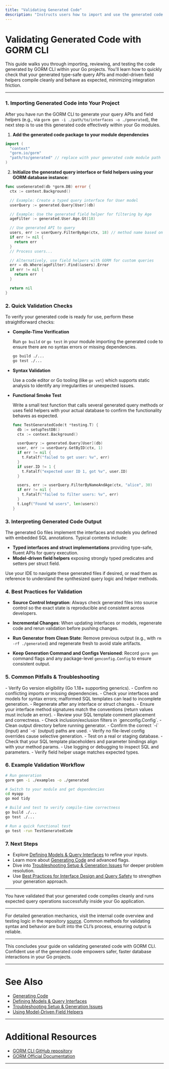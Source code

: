 ```yaml
---
title: "Validating Generated Code"
description: "Instructs users how to import and use the generated code within their projects, with simple usage examples. Offers tips for quickly checking that codegen results are as expected and compiles cleanly."
---
```


# Validating Generated Code with GORM CLI

This guide walks you through importing, reviewing, and testing the code generated by GORM CLI within your Go projects. You'll learn how to quickly check that your generated type-safe query APIs and model-driven field helpers compile cleanly and behave as expected, minimizing integration friction.

---

### 1. Importing Generated Code into Your Project

After you have run the GORM CLI to generate your query APIs and field helpers (e.g., via `gorm gen -i ./path/to/interfaces -o ./generated`), the next step is to use this generated code effectively within your Go modules.

1. **Add the generated code package to your module dependencies**

```go
import (
  "context"
  "gorm.io/gorm"
  "path/to/generated" // replace with your generated code module path
)
```

2. **Initialize the generated query interface or field helpers using your GORM database instance:**

```go
func useGenerated(db *gorm.DB) error {
  ctx := context.Background()

  // Example: Create a typed query interface for User model
  userQuery := generated.Query[User](db)

  // Example: Use the generated field helper for filtering by Age
  ageFilter := generated.User.Age.Gt(18)

  // Use generated API to query
  users, err := userQuery.FilterByAge(ctx, 18) // method name based on your interfaces
  if err != nil {
    return err
  }
  // Process users...

  // Alternatively, use field helpers with GORM for custom queries
  err = db.Where(ageFilter).Find(&users).Error
  if err != nil {
    return err
  }

  return nil
}
```


### 2. Quick Validation Checks

To verify your generated code is ready for use, perform these straightforward checks:

- **Compile-Time Verification**

  Run `go build` or `go test` in your module importing the generated code to ensure there are no syntax errors or missing dependencies.

  ```bash
  go build ./...
  go test ./...
  ```

- **Syntax Validation**

  Use a code editor or Go tooling (like `go vet`) which supports static analysis to identify any irregularities or unexpected issues.

- **Functional Smoke Test**

  Write a small test function that calls several generated query methods or uses field helpers with your actual database to confirm the functionality behaves as expected.

  ```go
  func TestGeneratedCode(t *testing.T) {
    db := setupTestDB()
    ctx := context.Background()

    userQuery := generated.Query[User](db)
    user, err := userQuery.GetByID(ctx, 1)
    if err != nil {
      t.Fatalf("failed to get user: %v", err)
    }
    if user.ID != 1 {
      t.Fatalf("expected user ID 1, got %v", user.ID)
    }

    users, err := userQuery.FilterByNameAndAge(ctx, "alice", 30)
    if err != nil {
      t.Fatalf("failed to filter users: %v", err)
    }
    t.Logf("Found %d users", len(users))
  }
  ```

### 3. Interpreting Generated Code Output

The generated Go files implement the interfaces and models you defined with embedded SQL annotations. Typical contents include:

- **Typed interfaces and struct implementations** providing type-safe, fluent APIs for query execution.
- **Model-driven field helpers** exposing strongly typed predicates and setters per struct field.

Use your IDE to navigate these generated files if desired, or read them as reference to understand the synthesized query logic and helper methods.

### 4. Best Practices for Validation

- **Source Control Integration**: Always check generated files into source control so the exact state is reproducible and consistent across developers.

- **Incremental Changes**: When updating interfaces or models, regenerate code and rerun validation before pushing changes.

- **Run Generator from Clean State**: Remove previous output (e.g., with `rm -rf ./generated`) and regenerate fresh to avoid stale artifacts.

- **Keep Generation Command and Configs Versioned**: Record `gorm gen` command flags and any package-level `genconfig.Config` to ensure consistent output.

### 5. Common Pitfalls & Troubleshooting

<AccordionGroup title="Troubleshooting Validation Issues">
<Accordion title="Generated Code Fails to Compile">
- Verify Go version eligibility (Go 1.18+ supporting generics).
- Confirm no conflicting imports or missing dependencies.
- Check your interfaces and models for syntax errors; malformed SQL templates can lead to incomplete generation.
- Regenerate after any interface or struct changes.
</Accordion>
<Accordion title="Method Not Found in Generated Interface">
- Ensure your interface method signatures match the conventions (return values must include an error).
- Review your SQL template comment placement and correctness.
- Check inclusion/exclusion filters in `genconfig.Config`.
</Accordion>
<Accordion title="Generated Files Are Not Updated">
- Clean output directory before running generator.
- Confirm the correct `-i` (input) and `-o` (output) paths are used.
- Verify no file-level config overrides cause selective generation.
</Accordion>
<Accordion title="Unexpected Generated Code Behavior at Runtime">
- Test on a real or staging database.
- Check that your SQL template placeholders and parameter bindings align with your method params.
- Use logging or debugging to inspect SQL and parameters.
- Verify field helper usage matches expected types.
</Accordion>
</AccordionGroup>

### 6. Example Validation Workflow

```bash
# Run generation
gorm gen -i ./examples -o ./generated

# Switch to your module and get dependencies
cd myapp
go mod tidy

# Build and test to verify compile-time correctness
go build ./...
go test ./...

# Run a quick functional test
go test -run TestGeneratedCode
```

### 7. Next Steps

- Explore [Defining Models & Query Interfaces](/getting-started/first-run-usage/defining-models-interfaces) to refine your inputs.
- Learn more about [Generating Code](/getting-started/first-run-usage/generating-code) and advanced flags.
- Dive into [Troubleshooting Setup & Generation Issues](/getting-started/first-run-usage/troubleshooting) for deeper problem resolution.
- Use [Best Practices for Interface Design and Query Safety](/guides/practices-integration/practices-patterns) to strengthen your generation approach.

---

<Check>
You have validated that your generated code compiles cleanly and runs expected query operations successfully inside your Go application.
</Check>

---

For detailed generation mechanics, visit the internal code overview and testing logic in the repository [source](https://github.com/go-gorm/cli). Common methods for validating syntax and behavior are built into the CLI’s process, ensuring output is reliable.


---

This concludes your guide on validating generated code with GORM CLI. Confident use of the generated code empowers safer, faster database interactions in your Go projects.

---

# See Also
- [Generating Code](https://gorm.io/docs/cli.html#getting-started/first-run-usage/generating-code)
- [Defining Models & Query Interfaces](https://gorm.io/docs/cli.html#getting-started/first-run-usage/defining-models-interfaces)
- [Troubleshooting Setup & Generation Issues](https://gorm.io/docs/cli.html#getting-started/first-run-usage/troubleshooting)
- [Using Model-Driven Field Helpers](https://gorm.io/docs/cli.html#guides/core-getting-started/field-helper-basics)


---

# Additional Resources
- [GORM CLI GitHub repository](https://github.com/go-gorm/cli)
- [GORM Official Documentation](https://gorm.io/)


---